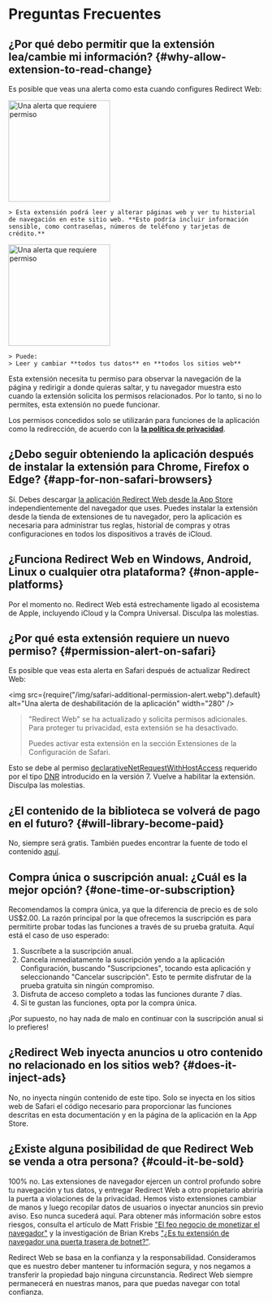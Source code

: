 
# Preguntas Frecuentes

## ¿Por qué debo permitir que la extensión lea/cambie mi información? {#why-allow-extension-to-read-change}

Es posible que veas una alerta como esta cuando configures Redirect Web:

<IfBrowserStore stores='appStore'>
    <Image src={PermissionAlertSafari} alt="Una alerta que requiere permiso" width="200" margin="0 0 16px 0" hasShadow />

    > Esta extensión podrá leer y alterar páginas web y ver tu historial de navegación en este sitio web. **Esto podría incluir información sensible, como contraseñas, números de teléfono y tarjetas de crédito.**
</IfBrowserStore>

<IfBrowserStore stores='appStore' includes={false}>
    <Image src={PermissionAlertChrome} alt="Una alerta que requiere permiso" height="200" hasRoundedCorners hasShadow margin="0 0 16px 0" />

    > Puede:  
    > Leer y cambiar **todos tus datos** en **todos los sitios web**
</IfBrowserStore>

Esta extensión necesita tu permiso para observar la navegación de la página y redirigir a donde quieras saltar, y tu navegador muestra esto cuando la extensión solicita los permisos relacionados. Por lo tanto, si no lo permites, esta extensión no puede funcionar.

Los permisos concedidos solo se utilizarán para funciones de la aplicación como la redirección, de acuerdo con la **[la política de privacidad](./privacy-policy)**.

## ¿Debo seguir obteniendo la aplicación después de instalar la extensión para Chrome, Firefox o Edge? {#app-for-non-safari-browsers}

Sí. Debes descargar [la aplicación Redirect Web desde la App Store](https://apps.apple.com/app/id1571283503) independientemente del navegador que uses. Puedes instalar la extensión desde la tienda de extensiones de tu navegador, pero la aplicación es necesaria para administrar tus reglas, historial de compras y otras configuraciones en todos los dispositivos a través de iCloud.

## ¿Funciona Redirect Web en Windows, Android, Linux o cualquier otra plataforma? {#non-apple-platforms}

Por el momento no. Redirect Web está estrechamente ligado al ecosistema de Apple, incluyendo iCloud y la Compra Universal. Disculpa las molestias.

## ¿Por qué esta extensión requiere un nuevo permiso? {#permission-alert-on-safari}

Es posible que veas esta alerta en Safari después de actualizar Redirect Web:

<img src={require("/img/safari-additional-permission-alert.webp").default} alt="Una alerta de deshabilitación de la aplicación" width="280" />

> "Redirect Web" se ha actualizado y solicita permisos adicionales. Para proteger tu privacidad, esta extensión se ha desactivado.
>
> Puedes activar esta extensión en la sección Extensiones de la Configuración de Safari.

Esto se debe al permiso [declarativeNetRequestWithHostAccess](https://developer.apple.com/documentation/safariservices/safari_web_extensions/blocking_content_with_your_safari_web_extension) requerido por el tipo [DNR](./rule-settings#type) introducido en la versión 7. Vuelve a habilitar la extensión. Disculpa las molestias.

## ¿El contenido de la biblioteca se volverá de pago en el futuro? {#will-library-become-paid}

No, siempre será gratis. También puedes encontrar la fuente de todo el contenido [aquí](https://github.com/mshibanami/redirect-web/tree/main/library).

## Compra única o suscripción anual: ¿Cuál es la mejor opción? {#one-time-or-subscription}

Recomendamos la compra única, ya que la diferencia de precio es de solo US$2.00.
La razón principal por la que ofrecemos la suscripción es para permitirte probar todas las funciones a través de su prueba gratuita. Aquí está el caso de uso esperado:

1. Suscríbete a la suscripción anual.
2. Cancela inmediatamente la suscripción yendo a la aplicación Configuración, buscando "Suscripciones", tocando esta aplicación y seleccionando "Cancelar suscripción". Esto te permite disfrutar de la prueba gratuita sin ningún compromiso.
3. Disfruta de acceso completo a todas las funciones durante 7 días.
4. Si te gustan las funciones, opta por la compra única.

¡Por supuesto, no hay nada de malo en continuar con la suscripción anual si lo prefieres!

## ¿Redirect Web inyecta anuncios u otro contenido no relacionado en los sitios web? {#does-it-inject-ads}

No, no inyecta ningún contenido de este tipo. Solo se inyecta en los sitios web de Safari el código necesario para proporcionar las funciones descritas en esta documentación y en la página de la aplicación en la App Store.

## ¿Existe alguna posibilidad de que Redirect Web se venda a otra persona? {#could-it-be-sold}

100% no. Las extensiones de navegador ejercen un control profundo sobre tu navegación y tus datos, y entregar Redirect Web a otro propietario abriría la puerta a violaciones de la privacidad. Hemos visto extensiones cambiar de manos y luego recopilar datos de usuarios o inyectar anuncios sin previo aviso. Eso nunca sucederá aquí. Para obtener más información sobre estos riesgos, consulta el artículo de Matt Frisbie ["El feo negocio de monetizar el navegador"](https://mattfrisbie.substack.com/p/the-ugly-business-of-monetizing-browser) y la investigación de Brian Krebs ["¿Es tu extensión de navegador una puerta trasera de botnet?"](https://krebsonsecurity.com/2021/03/is-your-browser-extension-a-botnet-backdoor/).

Redirect Web se basa en la confianza y la responsabilidad. Consideramos que es nuestro deber mantener tu información segura, y nos negamos a transferir la propiedad bajo ninguna circunstancia. Redirect Web siempre permanecerá en nuestras manos, para que puedas navegar con total confianza.

